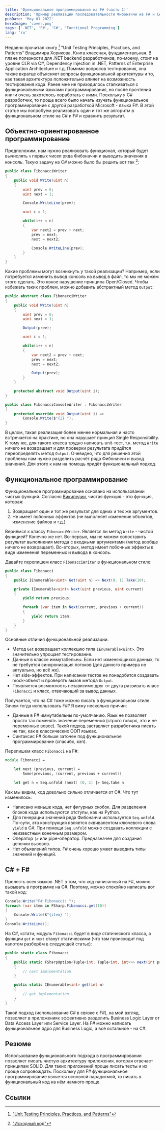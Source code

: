 ```yaml
---
title: 'Функциональное программирование на F# (часть 1)'
description: 'Пример реализации последовательности Фибоначчи на F# и C#'
pubDate: 'May 01 2022'
heroImage: 'cover.png'
tags: ['.NET', 'F#', 'C#', 'Functional Programming']
lang: 'ru'
---
```


Недавно прочитал книгу [^1] "Unit Testing Principles, Practices, and Patterns" Владимира Хорикова. Книга классная, фундаментальная. В плане полезности для .NET backend разработчиков, по-моему, стоит на уровне CLR via C#, Dependency Injection in .NET, Patterns of Enterprise Application Architecture и т.д. Помимо вопросов тестирования, она также вкратце объясняет вопросы функциональной архитектуры и то, как такая архитектура положительно влияет на возможность тестирования кода. Ранее мне не приходилось сталкиваться с функциональными языками программирования, но после прочтения книги очень захотелось поработать с ними. Поскольку я C# разработчик, то проще всего было начать изучать функциональное программирование с другой разработкой Microsoft - языка F#. В этой статье мы попробуем реализовать один и тот же алгоритм в функциональном стиле на C# и F# и сравнить результат.

## Объектно-ориентированное программирование

Предположим, нам нужно реализовать функционал, который будет вычислять `n` первых чисел ряда Фибоначчи и выводить значения в консоль. Такую задачу на C# можно было бы решить вот так [^2]:

``` csharp
public class FibonacciWriter
{
    public void Write(uint n)
    {
        uint prev = 0;
        uint next = 1;

        Console.WriteLine(prev);

        uint i = 1;

        while(i++ < n)
        {
            var next2 = prev + next;
            prev = next;
            next = next2;

            Console.WriteLine(prev);
        }
    }
}
```

Какие проблемы могут возникнуть у такой реализации? Например, если потребуется изменить вывод консоль на вывод в файл, то мы не можем этого сделать. Это явное нарушение принципа Open/Closed. Чтобы избежать таких проблем, можно добавить абстрактный метод `Output`:

``` csharp
public abstract class FibonacciWriter
{
    public void Write(uint n)
    {
        uint prev = 0;
        uint next = 1;

        Output(prev);

        uint i = 1;

        while(i++ < n)
        {
            var next2 = prev + next;
            prev = next;
            next = next2;

            Output(prev);
        }
    }

    protected abstract void Output(uint i);
}

public class FibonacciConsoleWriter : FibonacciWriter
{
    protected override void Output(uint i) =>
        Console.Write($"{i} ");
}
```

В целом, такая реализация более менее нормальная и часто встречается на практике, но она нарушает принцип Single Responsibility. К тому же, для такого класса трудно написать unit-тест, т.к. метод `Write` ничего не возвращает и для проверки результата придётся переопределять метод `Output`. Очевидно, что для решения этой проблемы нам нужно разделить расчёт ряда Фибоначчи и вывод значений. Для этого к нам на помощь придёт функциональный подход.

## Функциональное программирование

Функциональное программирование основано на использовании чистых функций. Согласно [Википедии](https://en.wikipedia.org/wiki/Pure_function), чистая функция - это функция, которая:

1. Возвращает один и тот же результат для одних и тех же аргументов.
2. Не имеет побочных эффектов (не выполняет изменение объектов, изменение файлов и т.д.)

Вернёмся к классу `FibonacciWriter`. Является ли метод `Write` - чистой функцией? Конечно же нет. Во-первых, мы не можем сопоставить результат выполнения метода с входными аргументами (метод вообще ничего не возвращает). Во-вторых, метод имеет побочные эффекты в виде изменения переменных и вывода в консоль.

Давайте перепишем класс `FibonacciWriter` в функциональном стиле:

``` csharp
public class Fibonacci
{
    public IEnumerable<uint> Get(uint n) => Next(0, 1).Take(10);

    private IEnumerable<uint> Next(uint previous, uint current)
    {
        yield return previous;

        foreach (var item in Next(current, previous + current)) 
        {
            yield return item;
        }
    }
}
```

Основные отличия функциональной реализации:

- Метод `Get` возвращает коллекцию типа `IEnumerable<uint>`. Это значительно упрощает тестирование.
- Данные в классе иммутабельны. Если нет изменяющихся данных, то не требуется синхронизация потоков (для данного примера не актуально, но всё же).
- Нет side-эффектов. При написании тестов не понадобится создавать mock-объект и проверять вызов метода `Output`.
- Появляется возможность независимо друг от друга развивать класс `Fibonacci` и класс, отвечающий за вывод данных.

Получается, что на C# тоже можно писать в функциональном стиле. Зачем тогда использовать F#? Я вижу несколько причин:

- Данные в F# иммутабельны по-умолчанию. Язык не позволяет просто так поменять значение переменной (строго говоря, это и не переменные вовсе). Такой подход заставляет разработчика писать не так, как в классических ООП языках.
- Синтаксис F# больше заточен под функциональное программирование (спасибо, кэп).

Перепишем класс `Fibonacci` на F#:

``` fsharp
module Fibonacci =

    let next (previous, current) = 
        Some(previous, (current, previous + current))

    let get n = Seq.unfold (next) (0, 1) |> Seq.take n
```

Как мы видим, код довольно сильно отличается от C#. Что тут изменилось:

- Написано меньше кода, нет фигурных скобок. Для разделения блоков кода используются отступы, как на Python.
- Для генерации значений ряда Фибоначчи используется `Seq.unfold`. По-сути, эта конструкция является эквивалентом ключевого слова `yield` в C#. При помощи `Seq.unfold` можно создавать коллекции с неизвестным конечным размером.
- Оператор `|>` или pipe-оператор. Предназначен для создания цепочки вызовов.
- Нет объявлений типов. F# очень хорошо умеет выводить типы значений и функций.

## C# + F#

Прелесть всех языков .NET в том, что код написанный на F#, можно вызывать в программе на C#. Поэтому, можно спокойно написать вот такой код:

``` csharp
Console.Write("F# Fibonacci: ");
foreach (var item in FSharp.Fibonacci.get(10))
{
    Console.Write($"{item} ");
}
Console.WriteLine();
```

На C#, кстати, модуль `Fibonacci` будет в виде статического класса, а функции `get` и `next` станут статическими (что там происходит под капотом разберём в следующей статье):

``` csharp
public static class Fibonacci
{
    public static FSharpOption<Tuple<int, Tuple<int, int>>> next(int previous, int current)
    {
        // next implementation
    }

    public static IEnumerable<int> get(int n)
    {
        // get implementation
    }
}
```

Такой подход (использование C# в связке с F#), на мой взгляд, позволяет в приложениях эффективно разделить Business Logic Layer от Data Access Layer или Service Layer. На F# можно написать функциональное ядро для Business Logic, а всё остальное - на C#.

## Резюме

Использование функционального подхода в программировании позволяет писать чистую архитектуру приложения, которая отвечает принципам SOLID. Для таких приложений проще писать тесты и их проще сопровождать. Поскольку для F# функциональное программирование является основной парадигмой, то писать в функциональный код на нём намного проще.

## Ссылки

[^1]: ["Unit Testing Principles, Practices, and Patterns"](https://www.manning.com/books/unit-testing)
[^2]: ["Исходный код"](https://github.com/alexeyfv/FunctionalProgramming)
